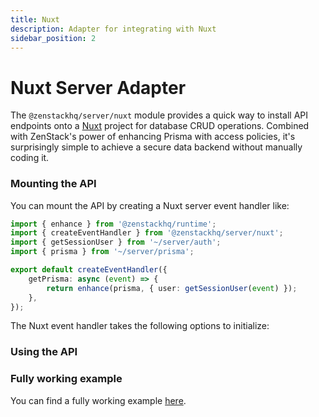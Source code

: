 ```yaml
---
title: Nuxt
description: Adapter for integrating with Nuxt
sidebar_position: 2
---
```



# Nuxt Server Adapter

The `@zenstackhq/server/nuxt` module provides a quick way to install API endpoints onto a [Nuxt](https://nuxt.com/) project for database CRUD operations. Combined with ZenStack's power of enhancing Prisma with access policies, it's surprisingly simple to achieve a secure data backend without manually coding it.

### Mounting the API

You can mount the API by creating a Nuxt server event handler like:

```ts title='/server/api/model/[...].ts'
import { enhance } from '@zenstackhq/runtime';
import { createEventHandler } from '@zenstackhq/server/nuxt';
import { getSessionUser } from '~/server/auth';
import { prisma } from '~/server/prisma';

export default createEventHandler({
    getPrisma: async (event) => {
        return enhance(prisma, { user: getSessionUser(event) });
    },
});
```

The Nuxt event handler takes the following options to initialize:

<AdapterOptions getPrisma='(event: H3Event<EventHandlerRequest>) => unknown | Promise<unknown>' />

### Using the API

<UsingAPI />

<ErrorHandling />

### Fully working example

You can find a fully working example [here](https://github.com/zenstackhq/sample-todo-nuxt).
